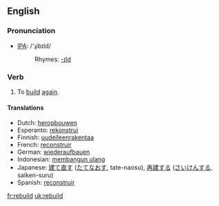 ==English==
=== Pronunciation ===
*[[w:IPA|IPA]]: /'ɻibɪld/
*:Rhymes: [[Rhymes:English:-ɪld|-ɪld]]

=== Verb ===
{{irregverb|'''to rebuild'''|'''[[rebuilds]]'''|'''[[rebuilt]]'''|'''[[rebuilt]]'''|'''[[rebuilding]]'''}}

# To [[build]] [[again]].

==== Translations ====
*Dutch: [[heropbouwen]]
*Esperanto: [[rekonstrui]]
*Finnish: [[uudelleenrakentaa]]
*French: [[reconstruir]]
*German: [[wiederaufbauen]]
*Indonesian: [[bangun ulang|membangun ulang]]
*Japanese: [[建て直す]] ([[たてなおす]], tate-naosu), [[再建]]する ([[さいけん]]する, saiken-suru)
*Spanish: [[reconstruir]]

[[fr:rebuild]]
[[uk:rebuild]]
